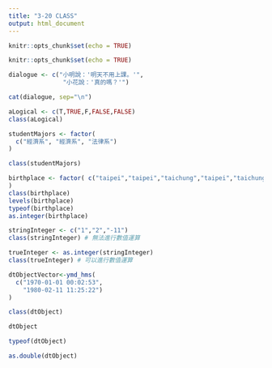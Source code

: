 ---
title: "3-20 CLASS"
output: html_document
---

```{r setup, include=FALSE}
knitr::opts_chunk$set(echo = TRUE)
```

```{r setup, include=FALSE}
knitr::opts_chunk$set(echo = TRUE)
```
```{r}
dialogue <- c("小明說：'明天不用上課。'",
               "小花說：'真的嗎？'")

cat(dialogue, sep="\n")
```

```{r}
aLogical <- c(T,TRUE,F,FALSE,FALSE)
class(aLogical)
```
```{r}
studentMajors <- factor(
  c("經濟系", "經濟系", "法律系")
)
```

```{r}
class(studentMajors)
```

```{r}
birthplace <- factor( c("taipei","taipei","taichung","taipei","taichung")
)
class(birthplace)
levels(birthplace)
typeof(birthplace)
as.integer(birthplace)
```

```{r}
stringInteger <- c("1","2","-11")
class(stringInteger) # 無法進行數值運算
```
```{r}
trueInteger <- as.integer(stringInteger)
class(trueInteger) # 可以進行數值運算
```

```{r}
dtObjectVector<-ymd_hms(
  c("1970-01-01 00:02:53",
    "1980-02-11 11:25:22")
)

class(dtObject)

dtObject

typeof(dtObject)

as.double(dtObject)
```


